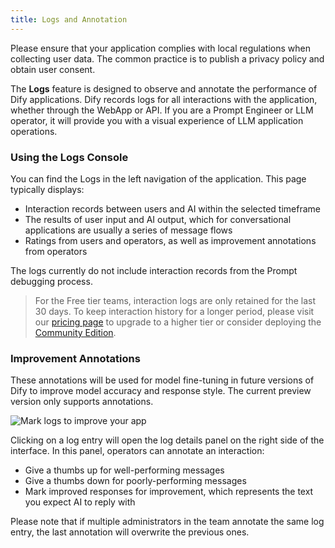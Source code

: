 ```yaml
---
title: Logs and Annotation
---
```



<Warning>
Please ensure that your application complies with local regulations when collecting user data. The common practice is to publish a privacy policy and obtain user consent.
</Warning>

The **Logs** feature is designed to observe and annotate the performance of Dify applications. Dify records logs for all interactions with the application, whether through the WebApp or API. If you are a Prompt Engineer or LLM operator, it will provide you with a visual experience of LLM application operations.

### Using the Logs Console

You can find the Logs in the left navigation of the application. This page typically displays:

* Interaction records between users and AI within the selected timeframe
* The results of user input and AI output, which for conversational applications are usually a series of message flows
* Ratings from users and operators, as well as improvement annotations from operators

The logs currently do not include interaction records from the Prompt debugging process.

> For the Free tier teams, interaction logs are only retained for the last 30 days. To keep interaction history for a longer period, please visit our [pricing page](https://dify.ai/pricing) to upgrade to a higher tier or consider deploying the [Community Edition](https://docs.dify.ai/getting-started/install-self-hosted/docker-compose).

### Improvement Annotations

<Info>
These annotations will be used for model fine-tuning in future versions of Dify to improve model accuracy and response style. The current preview version only supports annotations.
</Info>

![Mark logs to improve your app](https://assets-docs.dify.ai/dify-enterprise-mintlify/en/guides/annotation/a17d81cd50a6788df3bf6853cc963d0b.png)

Clicking on a log entry will open the log details panel on the right side of the interface. In this panel, operators can annotate an interaction:

* Give a thumbs up for well-performing messages
* Give a thumbs down for poorly-performing messages
* Mark improved responses for improvement, which represents the text you expect AI to reply with

Please note that if multiple administrators in the team annotate the same log entry, the last annotation will overwrite the previous ones.
